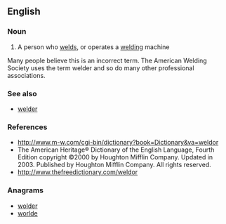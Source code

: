 ==English==

===Noun===
{{en-noun}}

# A person who [[weld]]s, or operates a [[welding]] machine

Many people believe this is an incorrect term.  The American Welding Society uses the term welder and so do many other professional associations.

===See also===
* [[welder]]

===References===
* http://www.m-w.com/cgi-bin/dictionary?book=Dictionary&va=weldor
* The American Heritage® Dictionary of the English Language, Fourth Edition copyright ©2000 by Houghton Mifflin Company. Updated in 2003. Published by Houghton Mifflin Company. All rights reserved.
* [http://www.thefreedictionary.com/weldor http://www.thefreedictionary.com/weldor]

===Anagrams===
* [[wolder#English|wolder]]
* [[worlde#English|worlde]]